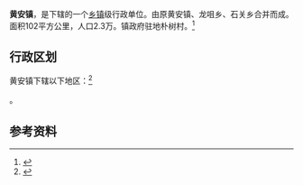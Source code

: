 {{中国乡级行政区|61/07/23/110/000}}

'''黄安镇'''，是{{PRC admin/fullname|61/07/23/110/000|3}}下辖的一个[[乡镇|乡镇]]级行政单位。由原黄安镇、龙咀乡、石关乡合并而成。面积102平方公里，人口2.3万。镇政府驻地朴树村。<ref>{{PRC admin/ref sgc|{{PRC admin/parent|61/07/23/110/000}}}}</ref>

== 行政区划 ==

黄安镇下辖以下地区：<ref>{{PRC admin/ref sgc|61/07/23/110/000}}</ref>

{{PRC admin/children|61/07/23/110/000}}。

== 参考资料 ==

{{reflist}}

{{行政区划小作品}}
{{PRC admin/navcat|61/07/23/110/000}}